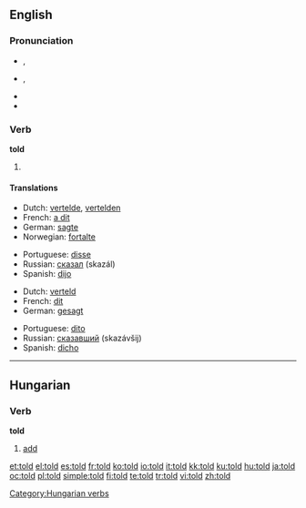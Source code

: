 ==English==

{{rank|world|thing|set|196|told|both|having|look}}

===Pronunciation===
* {{a|RP}} {{IPA|/təʊld/}}, {{SAMPA|/t@Uld/}}
* {{a|US}} {{IPA|/toʊld/}}, {{SAMPA|/toUld/}}
* {{audio|en-us-told.ogg|Audio (US)}}
* {{rhymes|əʊld}}

===Verb===
'''told'''

# {{past of|[[tell]]}}

====Translations====
{{trans-top|simple past tense}}
* Dutch: [[vertelde]], [[vertelden]]
* French: [[dit#French|a dit]]
* German: [[sagte]]
* Norwegian: [[fortalte]]
{{trans-mid}}
* Portuguese: [[disse]]
* Russian: [[сказал]] (skazál)
* Spanish: [[dijo]]
{{trans-bottom}}

{{trans-top|past participle}}
* Dutch: [[verteld]]
* French: [[dit#French|dit]]
* German: [[gesagt]]
{{trans-mid}}
* Portuguese: [[dito]]
* Russian: [[сказавший]] (skazávšij)
* Spanish: [[dicho]]
{{trans-bottom}}

----

==Hungarian==

===Verb===
'''told'''

# [[add]]

[[Category:Hungarian verbs]]

[[et:told]]
[[el:told]]
[[es:told]]
[[fr:told]]
[[ko:told]]
[[io:told]]
[[it:told]]
[[kk:told]]
[[ku:told]]
[[hu:told]]
[[ja:told]]
[[oc:told]]
[[pl:told]]
[[simple:told]]
[[fi:told]]
[[te:told]]
[[tr:told]]
[[vi:told]]
[[zh:told]]